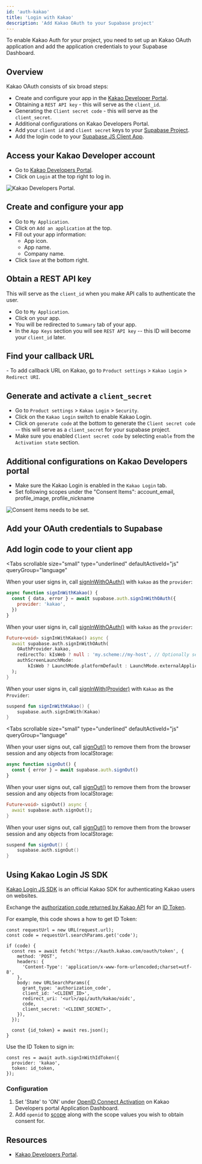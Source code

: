 ```yaml
---
id: 'auth-kakao'
title: 'Login with Kakao'
description: 'Add Kakao OAuth to your Supabase project'
---
```


To enable Kakao Auth for your project, you need to set up an Kakao OAuth application and add the application credentials to your Supabase Dashboard.

## Overview

Kakao OAuth consists of six broad steps:

- Create and configure your app in the [Kakao Developer Portal](https://developers.kakao.com).
- Obtaining a `REST API key` - this will serve as the `client_id`.
- Generating the `Client secret code` - this will serve as the `client_secret`.
- Additional configurations on Kakao Developers Portal.
- Add your `client id` and `client secret` keys to your [Supabase Project](https://supabase.com/dashboard).
- Add the login code to your [Supabase JS Client App](https://github.com/supabase/supabase-js).

## Access your Kakao Developer account

- Go to [Kakao Developers Portal](https://developers.kakao.com).
- Click on `Login` at the top right to log in.

![Kakao Developers Portal.](/docs/img/guides/auth-kakao/kakao-developers-page.png)

## Create and configure your app

- Go to `My Application`.
- Click on `Add an application` at the top.
- Fill out your app information:
  - App icon.
  - App name.
  - Company name.
- Click `Save` at the bottom right.

## Obtain a REST API key

This will serve as the `client_id` when you make API calls to authenticate the user.

- Go to `My Application`.
- Click on your app.
- You will be redirected to `Summary` tab of your app.
- In the `App Keys` section you will see `REST API key` -- this ID will become your `client_id` later.

## Find your callback URL

<SocialProviderSetup provider="Kakao" />- To add callback URL on Kakao, go to `Product settings` >
`Kakao Login` > `Redirect URI`.

## Generate and activate a `client_secret`

- Go to `Product settings` > `Kakao Login` > `Security`.
- Click on the `Kakao Login` switch to enable Kakao Login.
- Click on `generate code` at the bottom to generate the `Client secret code` -- this will serve as a `client_secret` for your supabase project.
- Make sure you enabled `Client secret code` by selecting `enable` from the `Activation state` section.

## Additional configurations on Kakao Developers portal

- Make sure the Kakao Login is enabled in the `Kakao Login` tab.
- Set following scopes under the "Consent Items": account_email, profile_image, profile_nickname

![Consent items needs to be set.](/docs/img/guides/auth-kakao/kakao-developers-consent-items-set.png)

## Add your OAuth credentials to Supabase

<SocialProviderSettingsSupabase provider="Kakao" />

## Add login code to your client app

<Tabs
  scrollable
  size="small"
  type="underlined"
  defaultActiveId="js"
  queryGroup="language"
>
<TabPanel id="js" label="JavaScript">

<CreateClientSnippet />

When your user signs in, call [signInWithOAuth()](/docs/reference/javascript/auth-signinwithoauth) with `kakao` as the `provider`:

```js
async function signInWithKakao() {
  const { data, error } = await supabase.auth.signInWithOAuth({
    provider: 'kakao',
  })
}
```

</TabPanel>
<TabPanel id="flutter" label="Flutter">

When your user signs in, call [signInWithOAuth()](/docs/reference/dart/auth-signinwithoauth) with `kakao` as the `provider`:

```dart
Future<void> signInWithKakao() async {
  await supabase.auth.signInWithOAuth(
    OAuthProvider.kakao,
    redirectTo: kIsWeb ? null : 'my.scheme://my-host', // Optionally set the redirect link to bring back the user via deeplink.
    authScreenLaunchMode:
        kIsWeb ? LaunchMode.platformDefault : LaunchMode.externalApplication, // Launch the auth screen in a new webview on mobile.
  );
}
```

</TabPanel>
<TabPanel id="kotlin" label="Kotlin">

When your user signs in, call [signInWith(Provider)](/docs/reference/kotlin/auth-signinwithoauth) with `Kakao` as the `Provider`:

```kotlin
suspend fun signInWithKakao() {
	supabase.auth.signInWith(Kakao)
}
```

</TabPanel>
</Tabs>

<OAuthPkceFlow />

<Tabs
  scrollable
  size="small"
  type="underlined"
  defaultActiveId="js"
  queryGroup="language"
>
<TabPanel id="js" label="JavaScript">

When your user signs out, call [signOut()](/docs/reference/javascript/auth-signout) to remove them from the browser session and any objects from localStorage:

```js
async function signOut() {
  const { error } = await supabase.auth.signOut()
}
```

</TabPanel>
<TabPanel id="flutter" label="Flutter">

When your user signs out, call [signOut()](/docs/reference/dart/auth-signout) to remove them from the browser session and any objects from localStorage:

```dart
Future<void> signOut() async {
  await supabase.auth.signOut();
}
```

</TabPanel>
<TabPanel id="kotlin" label="Kotlin">

When your user signs out, call [signOut()](/docs/reference/kotlin/auth-signout) to remove them from the browser session and any objects from localStorage:

```kotlin
suspend fun signOut() {
	supabase.auth.signOut()
}
```

</TabPanel>
</Tabs>

## Using Kakao Login JS SDK

[Kakao Login JS SDK](https://developers.kakao.com/docs/latest/en/kakaologin/js) is an official Kakao SDK for authenticating Kakao users on websites.

Exchange the [authorization code returned by Kakao API](https://developers.kakao.com/docs/latest/en/kakaologin/rest-api#request-code) for an [ID Token](https://developers.kakao.com/docs/latest/en/kakaologin/common#login-with-oidc).

For example, this code shows a how to get ID Token:

```
const requestUrl = new URL(request.url);
const code = requestUrl.searchParams.get('code');

if (code) {
  const res = await fetch('https://kauth.kakao.com/oauth/token', {
    method: 'POST',
    headers: {
      'Content-Type': 'application/x-www-form-urlencoded;charset=utf-8',
    },
    body: new URLSearchParams({
      grant_type: 'authorization_code',
      client_id: '<CLIENT_ID>',
      redirect_uri: '<url>/api/auth/kakao/oidc',
      code,
      client_secret: '<CLIENT_SECRET>',
    }),
  });

  const {id_token} = await res.json();
}
```

Use the ID Token to sign in:

```
const res = await auth.signInWithIdToken({
  provider: 'kakao',
  token: id_token,
});
```

### Configuration

1. Set 'State' to 'ON' under [OpenID Connect Activation](https://developers.kakao.com/docs/latest/en/kakaologin/prerequisite#activate-oidc) on Kakao Developers portal Application Dashboard.
2. Add `openid` to [scope](https://developers.kakao.com/docs/latest/en/kakaologin/common#additional-consent-scope) along with the scope values you wish to obtain consent for.

## Resources

- [Kakao Developers Portal](https://developers.kakao.com).
